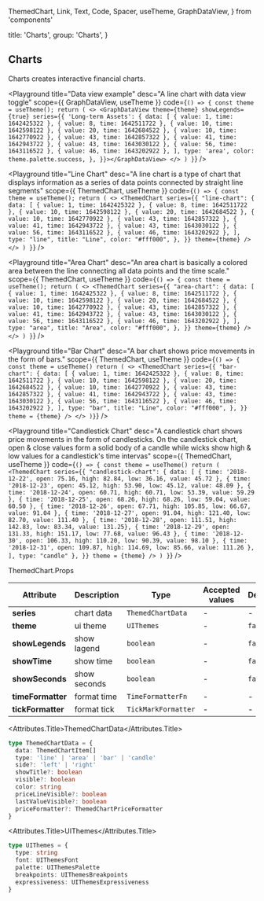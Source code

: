   ThemedChart,
  Link,
  Text,
  Code,
  Spacer,
  useTheme,
  GraphDataView,
} from 'components'

  title: 'Charts',
  group: 'Charts',
}

## Charts

Charts creates interactive financial charts.

<Playground
  title="Data view example"
  desc="A line chart with data view toggle"
  scope={{ GraphDataView, useTheme }}
  code={`
    () => {
      const theme = useTheme();
      return (
        <>
          <GraphDataView theme={theme} showLegends={true} series={{
            'Long-term Assets': {
              data: [
                      { value: 1, time: 1642425322 },
                      { value: 8, time: 1642511722 },
                      { value: 10, time: 1642598122 },
                      { value: 20, time: 1642684522 },
                      { value: 10, time: 1642770922 },
                      { value: 43, time: 1642857322 },
                      { value: 41, time: 1642943722 },
                      { value: 43, time: 1643030122 },
                      { value: 56, time: 1643116522 },
                      { value: 46, time: 1643202922 },
                    ],
              type: 'area',
              color: theme.palette.success,
            },
          }}></GraphDataView>
        </>
      )
    }
  `}
/>

<Playground
  title="Line Chart"
  desc="A line chart is a type of chart that displays information as a series of data points connected by straight line segments"
  scope={{ ThemedChart, useTheme }}
  code={`
    () => {
      const theme = useTheme();
      return (
        <>
          <ThemedChart
            series={{
              "line-chart": {
                data: [
                  { value: 1, time: 1642425322 },
                  { value: 8, time: 1642511722 },
                  { value: 10, time: 1642598122 },
                  { value: 20, time: 1642684522 },
                  { value: 10, time: 1642770922 },
                  { value: 43, time: 1642857322 },
                  { value: 41, time: 1642943722 },
                  { value: 43, time: 1643030122 },
                  { value: 56, time: 1643116522 },
                  { value: 46, time: 1643202922 },
                ],
                type: "line",
                title: "Line",
                color: "#fff000",
              },
            }}
            theme={theme}
          />
        </>
      )
    }
  `}
/>

<Playground
  title="Area Chart"
  desc="An area chart is basically a colored area between the line connecting all data points and the time scale."
  scope={{ ThemedChart, useTheme }}
  code={`
    () => {
      const theme = useTheme();
      return (
        <>
          <ThemedChart
            series={{
              "area-chart": {
              data: [
                { value: 1, time: 1642425322 },
                { value: 8, time: 1642511722 },
                { value: 10, time: 1642598122 },
                { value: 20, time: 1642684522 },
                { value: 10, time: 1642770922 },
                { value: 43, time: 1642857322 },
                { value: 41, time: 1642943722 },
                { value: 43, time: 1643030122 },
                { value: 56, time: 1643116522 },
                { value: 46, time: 1643202922 },
                ],
              type: "area",
              title: "Area",
              color: "#fff000",
              },
            }}
            theme={theme}
          />
        </>
      )
    }
  `}
/>

<Playground
  title="Bar Chart"
  desc="A bar chart shows price movements in the form of bars."
  scope={{ ThemedChart, useTheme }}
  code={`
      () => {
        const theme = useTheme()
        return (
        <>
        <ThemedChart
        series={{
          "bar-chart": {
          data: [
              { value: 1, time: 1642425322 },
              { value: 8, time: 1642511722 },
              { value: 10, time: 1642598122 },
              { value: 20, time: 1642684522 },
              { value: 10, time: 1642770922 },
              { value: 43, time: 1642857322 },
              { value: 41, time: 1642943722 },
              { value: 43, time: 1643030122 },
              { value: 56, time: 1643116522 },
              { value: 46, time: 1643202922 },
              ],
            type: "bar",
            title: "Line",
            color: "#fff000",
          },
        }}
      theme = {theme}
    />
    </>
  )}
`}
/>

<Playground
  title="Candlestick Chart"
  desc="A candlestick chart shows price movements in the form of candlesticks. On the candlestick chart, open & close values form a solid body of a candle while wicks show high & low values for a candlestick's time intervas"
  scope={{ ThemedChart, useTheme }}
  code={`
      () => {
        const theme = useTheme()
        return (
          <ThemedChart
            series={{
              "candlestick-chart": {
                data: [
                  { time: '2018-12-22', open: 75.16, high: 82.84, low: 36.16, value: 45.72 },
                  { time: '2018-12-23', open: 45.12, high: 53.90, low: 45.12, value: 48.09 },
                  { time: '2018-12-24', open: 60.71, high: 60.71, low: 53.39, value: 59.29 },
                  { time: '2018-12-25', open: 68.26, high: 68.26, low: 59.04, value: 60.50 },
                  { time: '2018-12-26', open: 67.71, high: 105.85, low: 66.67, value: 91.04 },
                  { time: '2018-12-27', open: 91.04, high: 121.40, low: 82.70, value: 111.40 },
                  { time: '2018-12-28', open: 111.51, high: 142.83, low: 83.34, value: 131.25},
                  { time: '2018-12-29', open: 131.33, high: 151.17, low: 77.68, value: 96.43 },
                  { time: '2018-12-30', open: 106.33, high: 110.20, low: 90.39, value: 98.10 },
                  { time: '2018-12-31', open: 109.87, high: 114.69, low: 85.66, value: 111.26 },
                  ],
                type: "candle"
              },
            }}
            theme = {theme}
          />
        )
      }
`}
/>

<Attributes edit="/pages/components/charts.mdx">
<Attributes.Title>ThemedChart.Props</Attributes.Title>

| Attribute         | Description  | Type                | Accepted values | Default |
| ----------------- | ------------ | ------------------- | --------------- | ------- |
| **series**        | chart data   | `ThemedChartData`   | -               | -       |
| **theme**         | ui theme     | `UIThemes`          | -               | `false` |
| **showLegends**   | show lagend  | `boolean`           | -               | `false` |
| **showTime**      | show time    | `boolean`           | -               | `false` |
| **showSeconds**   | show seconds | `boolean`           | -               | `false` |
| **timeFormatter** | format time  | `TimeFormatterFn`   | -               | -       |
| **tickFormatter** | format tick  | `TickMarkFormatter` | -               | -       |

<Attributes.Title>ThemedChartData</Attributes.Title>

```ts
type ThemedChartData = {
  data: ThemedChartItem[]
  type: 'line' | 'area' | 'bar' | 'candle'
  side?: 'left' | 'right'
  showTitle?: boolean
  visible?: boolean
  color: string
  priceLineVisible?: boolean
  lastValueVisible?: boolean
  priceFormatter?: ThemedChartPriceFormatter
}
```

<Attributes.Title>UIThemes</Attributes.Title>

```ts
type UIThemes = {
  type: string
  font: UIThemesFont
  palette: UIThemesPalette
  breakpoints: UIThemesBreakpoints
  expressiveness: UIThemesExpressiveness
}
```

</Attributes>
